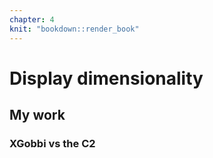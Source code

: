 ```yaml
---
chapter: 4
knit: "bookdown::render_book"
---
```


# Display dimensionality {#ch:disp_dim}

## My work

### XGobbi vs the C2

